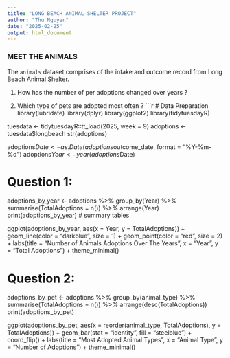 ```yaml
---
title: "LONG BEACH ANIMAL SHELTER PROJECT"
author: "Thu Nguyen"
date: "2025-02-25"
output: html_document
---
```

### MEET THE ANIMALS

The `animals` dataset comprises of the intake and outcome record from Long Beach Animal Shelter.

1. How has the number of per adoptions changed over years ?

2. Which type of pets are adopted most often ?
```r
# Data Preparation
library(lubridate)
library(dplyr)
library(ggplot2)
library(tidytuesdayR)

tuesdata <- tidytuesdayR::tt_load(2025, week = 9)
adoptions <- tuesdata$longbeach
str(adoptions)

adoptions$Date <- as.Date(adoptions$outcome_date, format = "%Y-%m-%d")
adoptions$Year <- year(adoptions$Date)

# Question 1:

adoptions_by_year <- adoptions %>%
  group_by(Year) %>%
  summarise(TotalAdoptions = n()) %>%
  arrange(Year)
print(adoptions_by_year) # summary tables

ggplot(adoptions_by_year, aes(x = Year, y = TotalAdoptions)) + 
  geom_line(color = "darkblue", size = 1) +
  geom_point(color = "red", size = 2) +
  labs(title = "Number of Animals Adoptions Over The Years",
       x = "Year",
       y = "Total Adoptions") +
  theme_minimal()

# Question 2: 

adoptions_by_pet <- adoptions %>%
  group_by(animal_type) %>%
  summarise(TotalAdoptions = n()) %>%
  arrange(desc(TotalAdoptions))
print(adoptions_by_pet)

ggplot(adoptions_by_pet, aes(x = reorder(animal_type, TotalAdoptions), y = TotalAdoptions)) +
  geom_bar(stat = "identity", fill = "steelblue") +
  coord_flip() +
  labs(title = "Most Adopted Animal Types",
       x = "Animal Type",
       y = "Number of Adoptions") +
  theme_minimal()

